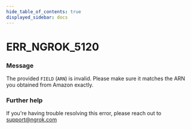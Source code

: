 ```yaml
---
hide_table_of_contents: true
displayed_sidebar: docs
---
```



# ERR_NGROK_5120

### Message

The provided `FIELD` (`ARN`) is invalid. Please make sure it matches the ARN you obtained from Amazon exactly.

<ErrorDetails error="err_ngrok_5120" />

### Further help

If you're having trouble resolving this error, please reach out to [support@ngrok.com](mailto:support@ngrok.com?subject=Help%20with%20ERR_NGROK_5120)
